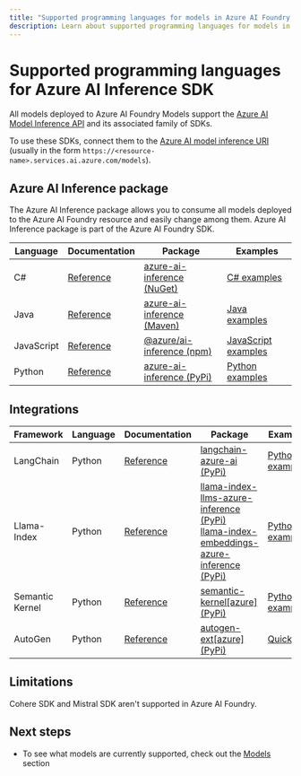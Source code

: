 ```yaml
---
title: "Supported programming languages for models in Azure AI Foundry Models"
description: Learn about supported programming languages for models in Azure AI Foundry Models
---
```


# Supported programming languages for Azure AI Inference SDK

All models deployed to Azure AI Foundry Models support the [Azure AI Model Inference API](https://aka.ms/azureai/modelinference) and its associated family of SDKs.

To use these SDKs, connect them to the [Azure AI model inference URI](how-to/inference.md#azure-openai-inference-endpoint) (usually in the form `https://<resource-name>.services.ai.azure.com/models`).

## Azure AI Inference package

The Azure AI Inference package allows you to consume all models deployed to the Azure AI Foundry resource and easily change among them. Azure AI Inference package is part of the Azure AI Foundry SDK.

| Language   | Documentation | Package | Examples |
|------------|---------|-----|-------|
| C#         | [Reference](https://aka.ms/azsdk/azure-ai-inference/csharp/reference) | [azure-ai-inference (NuGet)](https://www.nuget.org/packages/Azure.AI.Inference/) | [C# examples](https://aka.ms/azsdk/azure-ai-inference/csharp/samples)       |
| Java       | [Reference](https://aka.ms/azsdk/azure-ai-inference/java/reference) | [azure-ai-inference (Maven)](https://central.sonatype.com/artifact/com.azure/azure-ai-inference/) | [Java examples](https://github.com/Azure/azure-sdk-for-java/tree/main/sdk/ai/azure-ai-inference/src/samples) |
| JavaScript | [Reference](/javascript/api/@azure-rest/ai-inference) | [@azure/ai-inference (npm)](https://www.npmjs.com/package/@azure/ai-inference) | [JavaScript examples](https://github.com/Azure/azure-sdk-for-js/tree/main/sdk/ai/ai-inference-rest/samples) |
| Python     | [Reference](https://aka.ms/azsdk/azure-ai-inference/python/reference) | [azure-ai-inference (PyPi)](https://pypi.org/project/azure-ai-inference/) | [Python examples](https://github.com/Azure/azure-sdk-for-python/tree/main/sdk/ai/azure-ai-inference/samples) |


## Integrations

| Framework   | Language   | Documentation | Package | Examples |
| ----------- |------------|---------|-----|-------|
| LangChain   | Python     | [Reference](https://python.langchain.com/docs/integrations/providers/microsoft) | [langchain-azure-ai (PyPi)](https://pypi.org/project/langchain-azure-ai/) | [Python examples](https://github.com/Azure-Samples/azureai-samples/tree/main/scenarios/langchain) |
| Llama-Index | Python     | [Reference](https://aka.ms/azsdk/azure-ai-inference/python/reference) | [llama-index-llms-azure-inference (PyPi)](https://pypi.org/project/llama-index-llms-azure-inference/) <br /> [llama-index-embeddings-azure-inference (PyPi)](https://pypi.org/project/llama-index-embeddings-azure-inference/) | [Python examples](https://github.com/Azure-Samples/azureai-samples/tree/main/scenarios/llama-index) |
| Semantic Kernel | Python     | [Reference](/semantic-kernel/overview) | [semantic-kernel[azure] (PyPi)](https://pypi.org/project/semantic-kernel/) | [Python examples](../../ai-studio/how-to/develop/semantic-kernel) |
| AutoGen     | Python     | [Reference](https://microsoft.github.io/autogen/stable/reference/python/autogen_ext.models.azure.html#autogen_ext.models.azure.AzureAIChatCompletionClient)  | [autogen-ext[azure] (PyPi)](https://pypi.org/project/autogen-ext/) | [Quickstart](https://microsoft.github.io/autogen/stable/user-guide/agentchat-user-guide/quickstart.html) |


## Limitations

<Warning>
Cohere SDK and Mistral SDK aren't supported in Azure AI Foundry.
</Warning>

## Next steps

- To see what models are currently supported, check out the [Models](../model-inference/concepts/models) section
